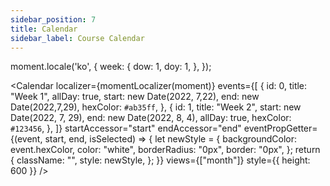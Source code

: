 ```yaml
---
sidebar_position: 7
title: Calendar
sidebar_label: Course Calendar
---
```


moment.locale('ko', {
    week: {
        dow: 1,
        doy: 1,
    },
});

<Calendar
  localizer={momentLocalizer(moment)}
  events={[
    {
      id: 0,
      title: "Week 1",
      allDay: true,
      start: new Date(2022, 7,22),
      end: new Date(2022,7,29),
      hexColor: `#ab35ff`,
    },
    {
      id: 1,
      title: "Week 2",
      start: new Date(2022, 7, 29),
      end: new Date(2022, 8, 4),
      allDay: true,
      hexColor: `#123456`,
    },
  ]}
  startAccessor="start"
  endAccessor="end"
  eventPropGetter={(event, start, end, isSelected) => {
    let newStyle = {
      backgroundColor: event.hexColor,
      color: "white",
      borderRadius: "0px",
      border: "0px",
    };
    return {
      className: "",
      style: newStyle,
    };
  }}
  views={["month"]}
  style={{ height: 600 }}
/>
